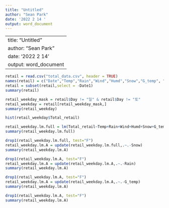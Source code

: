 ---
title: "Untitled"
author: "Sean Park"
date: '2022 2 14 '
output: word_document
---

---
title: "Untitled"
author: "Sean Park"
date: '2022 2 14 '
output: word_document
---

```{r}
retail = read.csv("total_data.csv", header = TRUE)
names(retail) = c("Date","Temp","Rain","Wind","Humd","Snow","G_temp", "A_temp","Date1","Day","Total_retail","Store_retail","Deliv_retail")
retail = subset(retail,select = -Date1)
summary(retail)
```

```{r}
retail_weekday_mask = retail$Day != "일" & retail$Day != "토"
retail_weekday = retail[retail_weekday_mask,]
summary(retail_weekday)
```


```{r}
hist(retail_weekday$Total_retail)
```



```{r}
retail_weekday.lm.full = lm(Total_retail~Temp+Rain+Wind+Humd+Snow+G_temp+A_temp+Day, data=retail_weekday)
summary(retail_weekday.lm.full)
```
```{r}
drop1(retail_weekday.lm.full, test="F")
retail_weekday.lm.A = update(retail_weekday.lm.full,.~.-Snow)
summary(retail_weekday.lm.A)
```
```{r}
drop1(retail_weekday.lm.A, test="F")
retail_weekday.lm.A = update(retail_weekday.lm.A,.~.-Rain)
summary(retail_weekday.lm.A)
```
```{r}
drop1(retail_weekday.lm.A, test="F")
retail_weekday.lm.A = update(retail_weekday.lm.A,.~.-G_temp)
summary(retail_weekday.lm.A)
```
```{r}
drop1(retail_weekday.lm.A, test="F")
summary(retail_weekday.lm.A)
```
